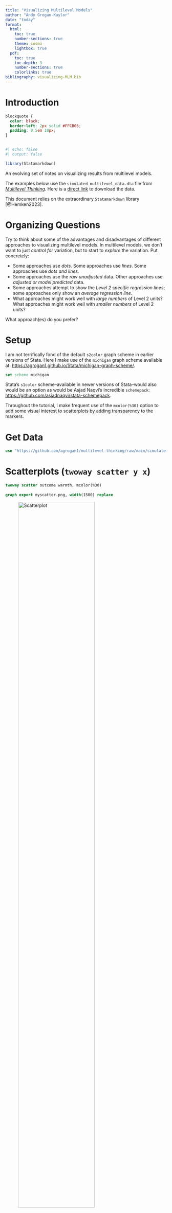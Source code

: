 ```yaml
---
title: "Visualizing Multilevel Models"
author: "Andy Grogan-Kaylor"
date: "today"
format:
  html:
    toc: true
    number-sections: true
    theme: cosmo
    lightbox: true
  pdf:
    toc: true
    toc-depth: 3
    number-sections: true
    colorlinks: true
bibliography: visualizing-MLM.bib
---
```


# Introduction

```css

blockquote {
  color: black;
  border-left: 2px solid #FFCB05; 
  padding: 0.5em 10px;
}
  
```

```r
#| echo: false
#| output: false

library(Statamarkdown)

```

An evolving set of notes on visualizing results from multilevel models.

The examples below use the `simulated_multilevel_data.dta` file from [*Multilevel Thinking*](https://agrogan1.github.io/multilevel-thinking/simulated-multi-country-data.html). Here is a [direct link](https://github.com/agrogan1/multilevel-multilingual/raw/main/simulated_multilevel_data.dta) to download the data. 

This document relies on the extraordinary `Statamarkdown` library [@Hemken2023].

# Organizing Questions

Try to think about some of the advantages and disadvantages of different approaches to visualizing multilevel models. In multilevel models, we don't want to just *control for* variation, but to start to *explore* the variation. Put concretely:

* Some approaches use *dots*. Some approaches use *lines*. Some approaches use *dots and lines*.
* Some approaches use the *raw unadjusted* data. Other approaches use *adjusted or model predicted* data.
* Some approaches attempt to show the *Level 2 specific regression lines*; some approaches only show an *average regression line*.
* What approaches might work well with *large numbers* of Level 2 units? What approaches might work well with *smaller numbers* of Level 2 units?

What approach(es) do you prefer?

# Setup

I am not terrifically fond of the default `s2color` graph scheme in earlier versions of Stata. Here I make use of the `michigan` graph scheme available at: [https://agrogan1.github.io/Stata/michigan-graph-scheme/](https://agrogan1.github.io/Stata/michigan-graph-scheme/). 

```stata

set scheme michigan

```
	
Stata's `s1color` scheme--available in newer versions of Stata--would also would be an option as would be Asjad Naqvi's incredible `schemepack`: [https://github.com/asjadnaqvi/stata-schemepack](https://github.com/asjadnaqvi/stata-schemepack).

Throughout the tutorial, I make frequent use of the `mcolor(%30)` option to add some visual interest to scatterplots by adding transparency to the markers.

# Get Data

```stata

use "https://github.com/agrogan1/multilevel-thinking/raw/main/simulate-and-analyze-multilevel-data/simulated_multilevel_data.dta", clear

```

# Scatterplots (`twoway scatter y x`)

```stata

twoway scatter outcome warmth, mcolor(%30)
	
graph export myscatter.png, width(1500) replace

```

![Scatterplot](myscatter.png){width=75%}
	
# Simple Linear Fit (`twoway lfit y x`)

```stata

twoway lfit outcome warmth
	
graph export mylinear.png, width(1500) replace

```
	
![Linear Fit](mylinear.png){width=75%}

# Linear Fit With Confidence Interval (`twoway lfitci y x`)

```stata

twoway lfitci outcome warmth
	
graph export mylfitci.png, width(1500) replace

```
	
![Linear Fit With Confidence Interval](mylfitci.png){width=75%}

# Combine Scatterplot and Linear Fit (`twoway (scatter y x) (lfit y x)`)

```stata

twoway (scatter outcome warmth, mcolor(%30)) (lfit outcome warmth)
	
graph export myscatterlinear.png, width(1500) replace

```

![Scatterplot and Linear Fit](myscatterlinear.png){width=75%}

# Spaghetti Plots (`spagplot y x, id(group)`)

```stata

spagplot outcome warmth, id(country)
	
graph export myspaghetti.png, width(1500) replace

```

![Spaghetti Plot](myspaghetti.png){width=75%}
	
# Small Multiples (`twoway y x, by(group)`)

*Small Multiples*, showing a separate graph for each group in the data, are an increasingly popular data visualization technique. Below, I build a small multiples graph using the `by` option in Stata. I use the `aspect` option to adjust the *aspect ratio* of the graph for better visual presentation. 

```stata

twoway (scatter outcome warmth, mcolor(%30)) ///
(lfit outcome warmth), ///
by(country) aspect(1)
    
graph export mysmallmultiples.png, width(1500) replace

```

![Small Multiples](mysmallmultiples.png){width=75%}

# Taking A Random Sample

At times, we may have *too many* Level 2 units to effectively display them on a *spaghetti plot*, or using *small multiples*. If this is the case, we may need to *randomly sample* Level 2 units. This can be difficult to accomplish as our standard `sample` command operates on each row, or on Level 1 units. 

We can accomplish random sampling at Level 2, with a little bit of code.

```stata

set seed 3846 // random seed for reproducibility

gen randomid = runiform() // generate a random id variable
		
* by country (i.e. by Level 2 unit) replace the randomid 
* with the first randomid for that country (Level 2 unit)
* so that every person in that country has the same random id

bysort country: replace randomid = randomid[1] 
	
summarize randomid // descriptive statistics for random id

twoway (scatter outcome warmth, mcolor(%30)) /// scatterplot
(lfit outcome warmth) /// linear fit
if randomid < .5, /// only use a subset of randomids
by(country) aspect(1) // by country
	
graph export mysmallmultiples2.png, width(1500) replace

```

![Small Multiples With A Random Sample Of Countries](mysmallmultiples2.png){width=75%}

# Multivariate (Predicted) Relationships

> A sometimes unacknowledged point is that graphs--unless we take steps to correct this--reflect *unadjusted*, or *bivariate* associations. We may sometimes wish to develop a graphs that reflect the *adjusted* or *predicted* estimates from our models.

## Using Predicted Values (`predict`)

`predict` generates a predicted value for *every observation in the data*.

> In multilevel models, *prediction* is a complex question. Prediction may--or may not--incorporate the information from the random effects. The procedures below outline graphs that incorporate predictions using the random effects, by using the `predict ..., fitted` syntax.

### Estimate The Model

```stata

mixed outcome warmth physical_punishment i.group || country: // estimate MLM

```

### Generate Predicted Values
	
```stata
	
predict outcome_hat, fitted // predict yhat (`fitted` uses fixed AND random effects)

```

### Graph With `twoway` Syntax	

```stata

twoway (scatter outcome_hat warmth, mcolor(%30)) (lfit outcome_hat warmth)

graph export mypredictedvalues.png, width(1500) replace
	
twoway (lfit outcome_hat warmth)
	
graph export mypredictedvalues2.png, width(1500) replace

```

![Predicted Values From `predict`](mypredictedvalues.png){width=75%} 

![Predicted Values From `predict` With Only Linear Fit](mypredictedvalues2.png){width=75%}

### Spaghetti Plot With Predicted Values

```stata

spagplot outcome_hat warmth, id(country)
	
graph export myspaghetti2.png, width(1500) replace

```

![Spaghetti Plot With Predicted Values](myspaghetti2.png){width=75%}
	
## `margins` and `marginsplot`

In contrast to `predict`, which generates a predicted value for *every observation in the data*, `margins` generates predicted values at *specific values of certain variables*. 

### Estimate The Model

```stata

mixed outcome warmth physical_punishment i.group || country: // estimate MLM

```

### Generate Predicted Values *At Specified Values* With `margins`

```stata

margins group, at(warmth = (1 2 3 4 5 6 7)) // predictive *margins*

```

### Graph With `marginsplot`
	
```stata
	
marginsplot // plot of predicted values
	
graph export mymarginsplot.png, width(1500) replace

```

![Predicted Values From `margins` and `marginsplot`](mymarginsplot.png){width=75%}

# Scatterplot With Linear Fit and Marginal Density Plots (`twoway ...`)

As another possibility, we may wish to show more of the variation, by showing the variation in the *independent* variable and the *dependent* variable along with a *scatterplot* and *linear fit*. This is a complex graph and requires a little bit of manual programming in Stata.

> You could also investigate the user written program `binscatterhist` (`ssc install binscatterhist`) which produces a similar looking graph, and automates much of this work.

## Manually Generate The Densities To Plot Them Below (`kdensity ...`)

> We generate the density for *warmth* at only a few points (`n(8)`) since this variable has relatively few categories.

```stata

kdensity warmth, generate(warmth_x warmth_d) n(8) // manually generate outcome densities

kdensity outcome, generate(outcome_y outcome_d) // manually generate outcome densities

```

## Rescale The Densities So They Plot Well

> You may have to experiment with the scaling and moving factors.

```stata

replace warmth_d = 100 * warmth_d // rescale the density so it plots well

replace outcome_d = 5 * outcome_d - .5 // rescale AND MOVE the density so it plots well

label variable outcome_y "density: beneficial outcome" // relabel y variable

```

## Make The Graph (`twoway ...`)

> You may have to experiment with whether scatterplots or line plots work best for displaying the x and y densities.

```stata

twoway (scatter outcome warmth, mcolor(%10)) /// scatterplot w some transparency
(lfit outcome warmth) /// linear fit
(line warmth_d warmth_x) /// line plot of x density 
(line outcome_y outcome_d), /// line plot of y density (note flipped order)
title("Outcome by Warmth") /// title
ytitle("beneficial outcome") /// manual ytitle
xtitle("parental warmth") /// manual xtitle
legend(position(6) rows(2) ) /// legend at bottom; 2 rows
xlabel(0 1 2 3 4 5 6 7) /// manual x labels
name(mynewscatter, replace)

graph export mynewscatter.png, width(1500) replace

```

![Scatterplot and Linear Fit With Marginal Density Plots](mynewscatter.png){width=75%}

## Spaghetti Plot With Linear Fit and Marginal Density Plots

# Curvilinear and Linear Fits

# Random Effects

# References















